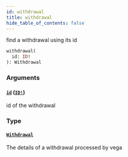 ```yaml
---
id: withdrawal
title: withdrawal
hide_table_of_contents: false
---
```



find a withdrawal using its id

```graphql
withdrawal(
  id: ID!
): Withdrawal
```


### Arguments

#### [`id`](#) ([`ID!`](/docs/testnet/graphql/scalars/id))

id of the withdrawal


### Type

#### [`Withdrawal`](/docs/testnet/graphql/objects/withdrawal)

The details of a withdrawal processed by vega




